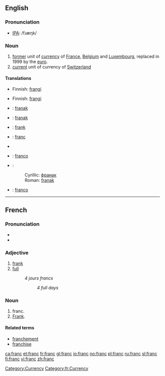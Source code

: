 ==English==

===Pronunciation===
*[[IPA]]: /fɹæŋk/

===Noun===
{{wikipedia}}
{{en-noun}}

# [[former]] unit of [[currency]] of [[France]], [[Belgium]] and [[Luxembourg]], replaced in 1999 by the [[euro]].
# [[current]] unit of currency of [[Switzerland]]

====Translations====
{{trans-top|former currency of France and Belgium}}
* Finnish: [[frangi]]
{{trans-mid}}
{{trans-bottom}}

{{trans-top|current currency of Switzerland}}
* Finnish: [[frangi]]
{{trans-mid}}
{{trans-bottom}}

{{checktrans-top}}
* {{ttbc|Bosnian}}: [[franak#Bosnian|franak]] {{m}}
* {{ttbc|Croatian}}: [[franak#Croatian|franak]] {{m}}
* {{ttbc|Estonian}}: [[frank]]
* {{ttbc|French}}: [[franc#French|franc]] {{m}}
* {{trreq|German}}
{{trans-mid}}
* {{ttbc|Italian}}: [[franco]] {{m}}
* {{ttbc|Serbian}}:
*:Cyrillic: [[франак#Serbian|франак]] {{m}}
*:Roman: [[franak#Serbian|franak]] {{m}}
* {{ttbc|Spanish}}: [[franco]] {{m}}
{{trans-bottom}}

[[Category:Currency]]
----

==French==
===Pronunciation===
*{{audio|Fr-franc.ogg|audio}}
*{{IPA|/fʀɑ̃/}}

===Adjective===
{{fr-adj|feminine=franche}}

# [[frank]]
# [[full]]
#:''4 jours francs''
#::''4 full days''
===Noun===
{{fr-noun|m}}

# franc.
# [[Frank]].

[[Category:fr:Currency]]
====Related terms====
*[[franchement]]
*[[franchise]]

[[ca:franc]]
[[et:franc]]
[[fr:franc]]
[[gl:franc]]
[[io:franc]]
[[no:franc]]
[[pl:franc]]
[[ru:franc]]
[[sl:franc]]
[[fi:franc]]
[[vi:franc]]
[[zh:franc]]